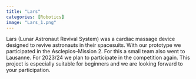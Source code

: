 ---
title: "Lars"
categories: [Robotics]
image: "Lars_1.png"
---

Lars (Lunar Astronaut Revival System) was a cardiac massage device designed to revive astronauts in their spacesuits. 
With our prototype we participated in the Asclepios--Mission 2. For this a small team also went to Lausanne. 
For 2023/24 we plan to participate in the competition again. 
This project is especially suitable for beginners and we are looking forward to your participation.

<div id="slideshow">
  <button id="prevButton"><</button>
  <button id="nextButton">></button>
  <!-- put all images here that should be available in the slideshow -->
  <img class="slideshow-img" src="Lars_1.png" >
  <img class="slideshow-img" src="Lars_0.png" >
  <img class="slideshow-img" src="Lars_3.png" >
  <img class="slideshow-img" src="Lars_2.png" >
  <style>
    #slideshow {
      position: relative;
      width: 80%;
      overflow: hidden;
    }
    #prevButton, #nextButton {
      position: absolute;
      top: 0;
      background: #0003;
      color: #fffa;
      border: none;
      font-size: 50px;
      height: 100%;
    }
    #prevButton {left: 0;}
    #nextButton {right: 0;}
    #prevButton:hover, #nextButton:hover {background: #0007;}
    .slideshow-img {
      width:100%;
      display: none;
    }
  </style>
  <script>
    const images = document.getElementsByClassName('slideshow-img');
    let index = 0;
    function switch_image(x) {
      return () => {
        images[index].style.display = 'none';
        index = (index + x + images.length) % images.length;
        images[index].style.display = 'block';
      }
    }
    document.getElementById('prevButton').addEventListener('click', switch_image(-1));
    document.getElementById('nextButton').addEventListener('click', switch_image(1));
    switch_image(0)();
  </script>
</div>
<br/>